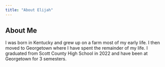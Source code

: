 ```yaml
---
title: "About Elijah"
---
```


## About Me
I was born in Kentucky and grew up on a farm most of my early life. I then moved to Georgetown where I have spent the remainder of my life. I graduated from Scott County High School in 2022 and have been at Georgetown for 3 semesters. 


